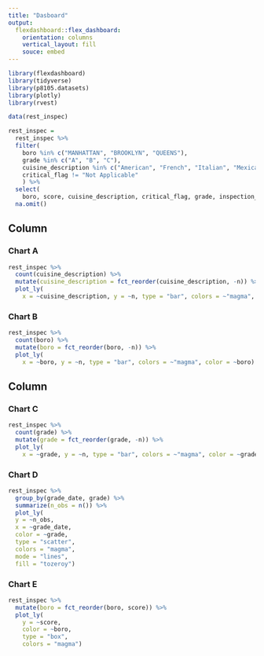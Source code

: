 ```yaml
---
title: "Dasboard"
output: 
  flexdashboard::flex_dashboard:
    orientation: columns
    vertical_layout: fill
    souce: embed
---
```


```r
library(flexdashboard)
library(tidyverse)
library(p8105.datasets)
library(plotly)
library(rvest)
```


```r
data(rest_inspec)

rest_inspec = 
  rest_inspec %>% 
  filter(
    boro %in% c("MANHATTAN", "BROOKLYN", "QUEENS"),
    grade %in% c("A", "B", "C"),
    cuisine_description %in% c("American", "French", "Italian", "Mexican", "Pakistani", "Korean", "Middle Eastern", "Russian", "Thai", "Turkish", "Indian", "Indonesian", "Japanese", "Chinese", "Ethiopian"), 
    critical_flag != "Not Applicable"
    ) %>% 
  select(  
    boro, score, cuisine_description, critical_flag, grade, inspection_type, grade_date) %>% 
  na.omit()
```


Column {data-width=350}
-----------------------------------------------------------------------

### Chart A

```r
rest_inspec %>% 
  count(cuisine_description) %>% 
  mutate(cuisine_description = fct_reorder(cuisine_description, -n)) %>% 
  plot_ly(
    x = ~cuisine_description, y = ~n, type = "bar", colors = ~"magma", color = ~cuisine_description) 
```

### Chart B

```r
rest_inspec %>% 
  count(boro) %>% 
  mutate(boro = fct_reorder(boro, -n)) %>% 
  plot_ly(
    x = ~boro, y = ~n, type = "bar", colors = ~"magma", color = ~boro) 
```


Column {data-width=350}
-----------------------------------------------------------------------

### Chart C

```r
rest_inspec %>% 
  count(grade) %>% 
  mutate(grade = fct_reorder(grade, -n)) %>% 
  plot_ly(
    x = ~grade, y = ~n, type = "bar", colors = ~"magma", color = ~grade) 
```

### Chart D

```r
rest_inspec %>% 
  group_by(grade_date, grade) %>% 
  summarize(n_obs = n()) %>% 
  plot_ly(
  y = ~n_obs,
  x = ~grade_date,
  color = ~grade,
  type = "scatter",
  colors = "magma", 
  mode = "lines",
  fill = "tozeroy")
```

### Chart E

```r
rest_inspec %>% 
  mutate(boro = fct_reorder(boro, score)) %>% 
  plot_ly(
    y = ~score, 
    color = ~boro,
    type = "box", 
    colors = "magma")
```